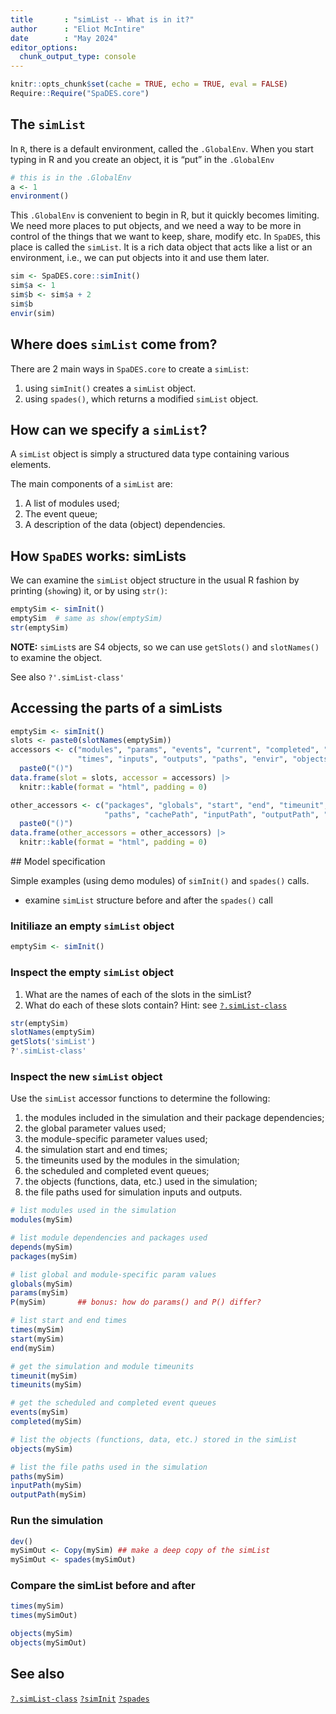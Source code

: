 ```yaml
---
title       : "simList -- What is in it?"
author      : "Eliot McIntire"
date        : "May 2024"
editor_options:
  chunk_output_type: console
---
```


```r
knitr::opts_chunk$set(cache = TRUE, echo = TRUE, eval = FALSE)
Require::Require("SpaDES.core")
```

## The `simList`

In `R`, there is a default environment, called the `.GlobalEnv`. When you start typing in R and you create an object, it is "put" in the `.GlobalEnv`

```r
# this is in the .GlobalEnv
a <- 1
environment()
```

This `.GlobalEnv` is convenient to begin in R, but it quickly becomes limiting. We need more places to put objects, and we need a way to be more in control of the things that we want to keep, share, modify etc. In `SpaDES`, this place is called the `simList`. It is a rich data object that acts like a list or an environment, i.e., we can put objects into it and use them later.

```r
sim <- SpaDES.core::simInit()
sim$a <- 1
sim$b <- sim$a + 2
sim$b
envir(sim)

```

## Where does `simList` come from?

There are 2 main ways in `SpaDES.core` to create a `simList`:

1. using `simInit()` creates a `simList` object.
2. using `spades()`, which returns a modified `simList` object.

## How can we specify a `simList`?

A `simList` object is simply a structured data type containing various elements.

The main components of a `simList` are:

1. A list of modules used;
2. The event queue;
3. A description of the data (object) dependencies.

## How `SpaDES` works: simLists

We can examine the `simList` object structure in the usual R fashion by printing (`show`ing) it, or by using `str()`:

```r
emptySim <- simInit()
emptySim  # same as show(emptySim)
str(emptySim)
```

**NOTE:** `simList`s are S4 objects, so we can use `getSlots()` and `slotNames()` to examine the object.

See also `?'.simList-class'`

## Accessing the parts of a simLists

<div class="columns-2">
```r
emptySim <- simInit()
slots <- paste0(slotNames(emptySim))
accessors <- c("modules", "params", "events", "current", "completed", "depends",
               "times", "inputs", "outputs", "paths", "envir", "objects") |>
  paste0("()")
data.frame(slot = slots, accessor = accessors) |>
  knitr::kable(format = "html", padding = 0)
```

```r
other_accessors <- c("packages", "globals", "start", "end", "timeunit", "timeunits",
                     "paths", "cachePath", "inputPath", "outputPath", "modulePath") |>
  paste0("()")
data.frame(other_accessors = other_accessors) |>
  knitr::kable(format = "html", padding = 0)
```
</div>


  ## Model specification

  Simple examples (using demo modules) of `simInit()` and `spades()` calls.

- examine `simList` structure before and after the `spades()` call


### Initiliaze an empty `simList` object

```r
emptySim <- simInit()
```

### Inspect the empty `simList` object

1. What are the names of each of the slots in the simList?
2. What do each of these slots contain? Hint: see [`?.simList-class`](https://rdocumentation.org/packages/SpaDES.core/versions/2.0.5/topics/simList-class)

```r
str(emptySim)
slotNames(emptySim)
getSlots('simList')
?'.simList-class'
```


### Inspect the new `simList` object

Use the `simList` accessor functions to determine the following:

1. the modules included in the simulation and their package dependencies;
2. the global parameter values used;
3. the module-specific parameter values used;
4. the simulation start and end times;
5. the timeunits used by the modules in the simulation;
6. the scheduled and completed event queues;
7. the objects (functions, data, etc.) used in the simulation;
8. the file paths used for simulation inputs and outputs.

```r
# list modules used in the simulation
modules(mySim)

# list module dependencies and packages used
depends(mySim)
packages(mySim)

# list global and module-specific param values
globals(mySim)
params(mySim)
P(mySim)       ## bonus: how do params() and P() differ?

# list start and end times
times(mySim)
start(mySim)
end(mySim)

# get the simulation and module timeunits
timeunit(mySim)
timeunits(mySim)

# get the scheduled and completed event queues
events(mySim)
completed(mySim)

# list the objects (functions, data, etc.) stored in the simList
objects(mySim)

# list the file paths used in the simulation
paths(mySim)
inputPath(mySim)
outputPath(mySim)
```

### Run the simulation

```r
dev()
mySimOut <- Copy(mySim) ## make a deep copy of the simList
mySimOut <- spades(mySimOut)
```

### Compare the simList before and after

```r
times(mySim)
times(mySimOut)

objects(mySim)
objects(mySimOut)
```

## See also

[`?.simList-class`](https://rdocumentation.org/packages/SpaDES.core/versions/2.0.5/topics/simList-class)
[`?simInit`](https://rdocumentation.org/packages/SpaDES.core/versions/2.0.5/topics/simInit)
[`?spades`](https://rdocumentation.org/packages/SpaDES.core/versions/2.0.5/topics/spades)
